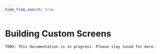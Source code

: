 ```yaml
---
hide_from_search: true
---
```


# Building Custom Screens

```
TODO: This documentation is in progress. Please stay tuned for more.
```

